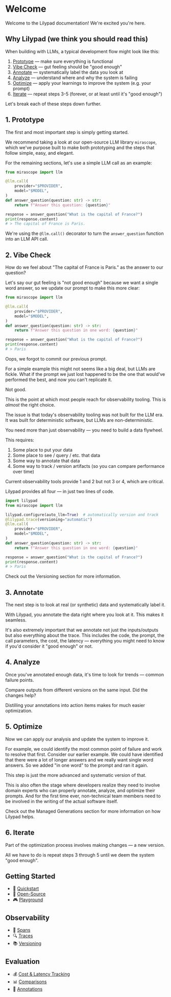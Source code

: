 # Welcome

Welcome to the Lilypad documentation! We're excited you're here.

## Why Lilypad (we think you should read this)

When building with LLMs, a typical development flow might look like this:

1. [Prototype](#1-prototype) — make sure everything is functional
2. [Vibe Check](#2-vibe-check) — gut feeling should be "good enough"
3. [Annotate](#3-annotate) — systematically label the data you look at
4. [Analyze](#4-analyze) — understand where and why the system is failing
5. [Optimize](#5-optimize) — apply your learnings to improve the system (e.g. your prompt)
6. [Iterate](#6-iterate) — repeat steps 3-5 (forever, or at least until it's "good enough")

Let's break each of these steps down further.

## 1. Prototype

The first and most important step is simply getting started.

We recommend taking a look at our open-source LLM library `mirascope`, which we've purpose built to make both prototyping and the steps that follow simple, easy, and elegant.

For the remaining sections, let's use a simple LLM call as an example:

```python
from mirascope import llm

@llm.call(
    provider="$PROVIDER",
    model="$MODEL",
)
def answer_question(question: str) -> str:
    return f"Answer this question: {question}"

response = answer_question("What is the capital of France?")
print(response.content)
# > The capital of France is Paris.
```

We're using the `@llm.call()` decorator to turn the `answer_question` function into an LLM API call.

## 2. Vibe Check

How do we feel about "The capital of France is Paris." as the answer to our question?

Let's say our gut feeling is "not good enough" because we want a single word answer, so we update our prompt to make this more clear:

```python
from mirascope import llm

@llm.call(
    provider="$PROVIDER",
    model="$MODEL",
)
def answer_question(question: str) -> str:
    return f"Answer this question in one word: {question}"

response = answer_question("What is the capital of France?")
print(response.content)
# > Paris
```

Oops, we forgot to commit our previous prompt.

For a simple example this might not seems like a big deal, but LLMs are fickle. What if the prompt we just lost happened to be the one that would've performed the best, and now you can't replicate it.

Not good.

This is the point at which most people reach for observability tooling. This is *almost* the right choice.

The issue is that today's observability tooling was not built for the LLM era. It was built for deterministic software, but LLMs are non-deterministic.

You need more than just observability — you need to build a data flywheel.

This requires:

1. Some place to put your data
2. Some place to see / query / etc. that data
3. Some way to annotate that data
4. Some way to track / version artifacts (so you can compare performance over time)

Current observability tools provide 1 and 2 but not 3 or 4, which are critical.

Lilypad provides all four — in just two lines of code.

```python
import lilypad
from mirascope import llm

lilypad.configure(auto_llm=True)  # automatically version and track
@lilypad.trace(versioning="automatic")
@llm.call(
    provider="$PROVIDER",
    model="$MODEL",
)
def answer_question(question: str) -> str:
    return f"Answer this question in one word: {question}"

response = answer_question("What is the capital of France?")
print(response.content)
# > Paris
```

Check out the Versioning section for more information.

## 3. Annotate

The next step is to look at real (or synthetic) data and systematically label it.

With Lilypad, you annotate the data right where you look at it. This makes it seamless.

It's also extremely important that we annotate not just the inputs/outputs but also everything about the trace. This includes the code, the prompt, the call parameters, the cost, the latency — everything you might need to know if you'd consider it "good enough" or not.

## 4. Analyze

Once you've annotated enough data, it's time to look for trends — common failure points.

Compare outputs from different versions on the same input. Did the changes help?

Distilling your annotations into action items makes for much easier optimization.

## 5. Optimize

Now we can apply our analysis and update the system to improve it.

For example, we could identify the most common point of failure and work to resolve that first. Consider our earlier example. We could have identified that there were a lot of longer answers and we really want single word answers. So we added "in one word" to the prompt and ran it again.

This step is just the more advanced and systematic version of that.

This is also often the stage where developers realize they need to involve domain experts who can properly annotate, analyze, and optimize their prompts. And for the first time ever, non-technical team members need to be involved in the writing of the actual software itself.

Check out the Managed Generations section for more information on how Lilypad helps.

## 6. Iterate

Part of the optimization process involves making changes — a new version.

All we have to do is repeat steps 3 through 5 until we deem the system "good enough".

## Getting Started

- 🚀 [Quickstart](#)
- 🔄 [Open-Source](#)
- 🎮 [Playground](#)

## Observability

- 🔄 [Spans](#)
- 🔍 [Traces](#)
- 📚 [Versioning](#)

## Evaluation

- 💰 [Cost & Latency Tracking](#)
- 📊 [Comparisons](#)
- 📝 [Annotations](#)

